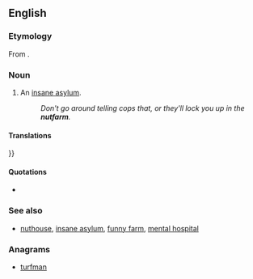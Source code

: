 ==English==

===Etymology===
From {{compound|nut|t1=insane person|farm}}.

===Noun===
{{en-noun}}

# {{context|informal|lang=en}} An [[insane asylum]].
#:''Don't go around telling cops that, or they'll lock you up in the '''nutfarm'''.''

====Translations====
{{trans-see|informal term for lunatic asylum|madhouse}}}}

====Quotations====
* {{seeCites}}

===See also===
* {{sense|lunatic asylum}} [[nuthouse]], [[insane asylum]], [[funny farm]], [[mental hospital]]

===Anagrams===
* [[turfman#English|turfman]]